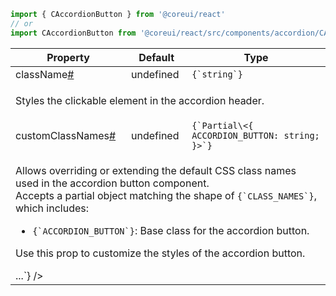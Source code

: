 
```jsx
import { CAccordionButton } from '@coreui/react'
// or
import CAccordionButton from '@coreui/react/src/components/accordion/CAccordionButton'
```

<div className="table-responsive table-api border rounded mb-3">
  <table className="table">
    <thead>
      <tr>
        <th>Property</th>
        <th>Default</th>
        <th>Type</th>
      </tr>
    </thead>
    <tbody>
      <tr id="caccordionbutton-className">
        <td className="text-primary fw-semibold">className<a href="#caccordionbutton-className" aria-label="CAccordionButton className permalink" className="anchor-link after">#</a></td>
        <td>undefined</td>
        <td><code>{`string`}</code></td>
      </tr>
      <tr>
        <td colSpan="3">
          <p>Styles the clickable element in the accordion header.</p>
        </td>
      </tr>
      <tr id="caccordionbutton-customClassNames">
        <td className="text-primary fw-semibold">customClassNames<a href="#caccordionbutton-customClassNames" aria-label="CAccordionButton customClassNames permalink" className="anchor-link after">#</a></td>
        <td>undefined</td>
        <td><code>{`Partial\<{ ACCORDION_BUTTON: string; }>`}</code></td>
      </tr>
      <tr>
        <td colSpan="3">
          <p>Allows overriding or extending the default CSS class names used in the accordion button component.<br />
Accepts a partial object matching the shape of <code>{`CLASS_NAMES`}</code>, which includes:</p>
<ul>
<li><code>{`ACCORDION_BUTTON`}</code>: Base class for the accordion button.</li>
</ul>
<p>Use this prop to customize the styles of the accordion button.</p>
        <JSXDocs code={`const customClasses = {
  ACCORDION_BUTTON: 'custom-button-class',
}
<CAccordionButton customClassNames={customClasses}>...</CAccordionButton>`} />
        </td>
      </tr>
    </tbody>
  </table>
</div>
